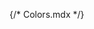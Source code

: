 {/* Colors.mdx */}


<Meta title="Colors" />

<ColorPalette>
  <ColorItem
    title="Colores de Acción"
    subtitle="Some of the greys"
    colors={{
      coDarkGray: "#27313C",
      coMediumGray: "#444",
      coLightGray: "#999",
      coAqua: "#00a3e0",
      coBlue: "#0033a0",
      coLinks: "#003057",
    }}
  />
  <ColorItem
    title="Colores feedBack"
    subtitle="Coral"
    colors={{
      coWarning: "#CCAC00",
      coInfo: "#003C71",
      coSuccess: "#4C7A13",
      coError: "#9E0101",
    }}
  />
  <ColorItem
    title="Colores Textos"
    subtitle="Ocean"
    colors={{
      txtBase: "#53565a",
      txtGris80: "#252323",
      txtGris50: "#707273",
      txtGris30: "#9ea2a2",
      txtBlue80: "#003057",
    }}
  />
  <ColorItem
    title="Colores Negocio"
    subtitle="Green"
    colors={{
      bgNego00: "#B7B09C",
      bgNego01: "#768692",
      bgNego02: "#252323",
      bgNego03: "#53565A",
      bgNego04: "#7A6855",
      bgNego05: "#BF9474",
      bgNego06: "#789F90",
      bgNego07: "#C7C9C7",
    }}
  />
</ColorPalette>
